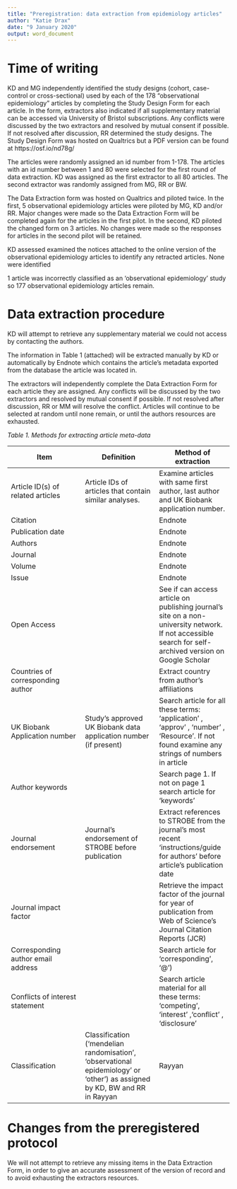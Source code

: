 ```yaml
---
title: "Preregistration: data extraction from epidemiology articles"
author: "Katie Drax"
date: "9 January 2020"
output: word_document
---
```


# Time of writing

KD and MG independently identified the study designs (cohort, case-control or cross-sectional) used by each of the 178 "observational epidemiology" articles by completing the Study Design Form for each article. 
In the form, extractors also indicated if all supplementary material can be accessed via University of Bristol subscriptions. 
Any conflicts were discussed by the two extractors and resolved by mutual consent if possible. 
If not resolved after discussion, RR determined the study designs. 
The Study Design Form was hosted on Qualtrics but a PDF version can be found at https://osf.io/nd78g/

The articles were randomly assigned an id number from 1-178.
The articles with an id number between 1 and 80 were selected for the first round of data extraction.
KD was assigned as the first extractor to all 80 articles.
The second extractor was randomly assigned from MG, RR or BW.

The Data Extraction form was hosted on Qualtrics and piloted twice.
In the first, 5 observational epidemiology articles  were piloted by MG, KD and/or RR. 
Major changes were made so the Data Extraction Form will be completed again for the articles in the first pilot.
In the second, KD piloted the changed form on 3 articles.
No changes were made so the responses for articles in the second pilot will be retained.

KD assessed examined the notices attached to the online version of the observational epidemiology articles to identify any retracted articles. None were identified

1 article was incorrectly classified as an 'observational epidemiology' study so 177 observational epidemiology articles remain.

# Data extraction procedure


KD will attempt to retrieve any supplementary material we could not access by contacting the authors. 

The information in Table 1 (attached) will be extracted manually by KD or automatically by Endnote which contains the article's metadata exported from the database the article was located in.

The extractors will independently complete the Data Extraction Form for each article they are assigned. 
Any conflicts will be discussed by the two extractors and resolved by mutual consent if possible. 
If not resolved after discussion, RR or MM will resolve the conflict. 
Articles will continue to be selected at random until none remain, or until the authors resources are exhausted.

*Table 1. Methods for extracting article meta-data*

| Item | Definition | Method of extraction |
| --- | --- | --- |
| Article ID(s) of related articles | Article IDs of articles that contain similar analyses. | Examine articles with same first author, last author and UK Biobank application number. |
| Citation |   | Endnote |
| Publication date |   | Endnote |
| Authors |   |  Endnote |
| Journal |   | Endnote  |
| Volume |   | Endnote  |
| Issue |   | Endnote  |
| Open Access |   | See if can access article on publishing journal's site on a non-university network. If not accessible search for self-archived version on Google Scholar |
| Countries of corresponding author |   | Extract country from author's affiliations |
| UK Biobank Application number | Study's approved UK Biobank data application number (if present) | Search article for all these terms:  'application' , 'approv' , 'number' , 'Resource'. If not found examine any strings of numbers in article |
| Author keywords |   | Search page 1. If not on page 1 search article for 'keywords' |
| Journal endorsement | Journal's endorsement of STROBE before publication | Extract references to STROBE from the journal's most recent 'instructions/guide for authors' before article's publication date |
| Journal impact factor |   | Retrieve the impact factor of the journal for year of publication from Web of Science's Journal Citation Reports (JCR) |
| Corresponding author email address |   | Search article for 'corresponding', '@') |
| Conflicts of interest statement |   | Search article material for all these terms: 'competing', 'interest' ,'conflict' , 'disclosure' |
| Classification | Classification ('mendelian randomisation', 'observational epidemiology' or 'other') as assigned by KD, BW and RR in Rayyan | Rayyan 

# Changes from the preregistered protocol

We will not attempt to retrieve any missing items in the Data Extraction Form, in order to give an accurate assessment of the version of record and to avoid exhausting the extractors resources.
